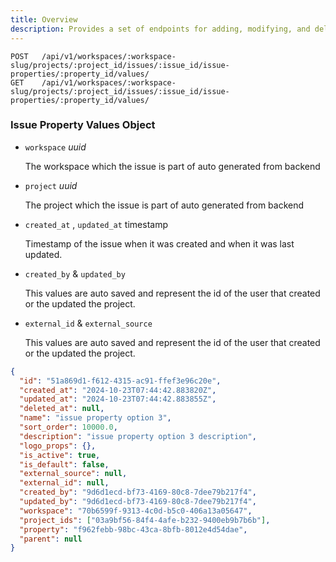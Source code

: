 ```yaml
---
title: Overview
description: Provides a set of endpoints for adding, modifying, and deleting values within the Number custom property types.
---
```


```http
POST   /api/v1/workspaces/:workspace-slug/projects/:project_id/issues/:issue_id/issue-properties/:property_id/values/
GET    /api/v1/workspaces/:workspace-slug/projects/:project_id/issues/:issue_id/issue-properties/:property_id/values/
```

### Issue Property Values Object

- `workspace` _uuid_

  The workspace which the issue is part of auto generated from backend

- `project` _uuid_

  The project which the issue is part of auto generated from backend

- `created_at` , `updated_at` timestamp

  Timestamp of the issue when it was created and when it was last updated.

- `created_by` & `updated_by`

  This values are auto saved and represent the id of the user that created or the updated the project.

- `external_id` & `external_source`

  This values are auto saved and represent the id of the user that created or the updated the project.

<ResponseExample>

```json JSON
{
  "id": "51a869d1-f612-4315-ac91-ffef3e96c20e",
  "created_at": "2024-10-23T07:44:42.883820Z",
  "updated_at": "2024-10-23T07:44:42.883855Z",
  "deleted_at": null,
  "name": "issue property option 3",
  "sort_order": 10000.0,
  "description": "issue property option 3 description",
  "logo_props": {},
  "is_active": true,
  "is_default": false,
  "external_source": null,
  "external_id": null,
  "created_by": "9d6d1ecd-bf73-4169-80c8-7dee79b217f4",
  "updated_by": "9d6d1ecd-bf73-4169-80c8-7dee79b217f4",
  "workspace": "70b6599f-9313-4c0d-b5c0-406a13a05647",
  "project_ids": ["03a9bf56-84f4-4afe-b232-9400eb9b7b6b"],
  "property": "f962febb-98bc-43ca-8bfb-8012e4d54dae",
  "parent": null
}
```

</ResponseExample>
